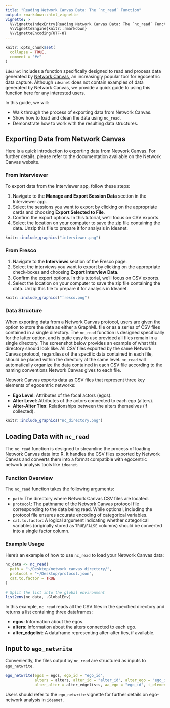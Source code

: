 ```yaml
---
title: "Reading Network Canvas Data: The `nc_read` Function"
output: rmarkdown::html_vignette
vignette: >
  %\VignetteIndexEntry{Reading Network Canvas Data: The `nc_read` Function}
  %\VignetteEngine{knitr::rmarkdown}
  %\VignetteEncoding{UTF-8}
---
```


```r
knitr::opts_chunk$set(
  collapse = TRUE,
  comment = "#>"
)
```


`ideanet` includes a function specifically designed to read and process data generated by [Network Canvas](https://networkcanvas.com/), an increasingly popular tool for egocentric data capture. Although `ideanet` does not contain examples of data generated by Network Canvas, we provide a quick guide to using this function here for any interested users.

In this guide, we will:

- Walk through the process of exporting data from Network Canvas.
- Show how to load and clean the data using `nc_read`.
- Demonstrate how to work with the resulting data structures.

## Exporting Data from Network Canvas

Here is a quick introduction to exporting data from Network Canvas. For further details, please refer to the documentation available on the Network Canvas website.

### From Interviewer

To export data from the Interviewer app, follow these steps:

1. Navigate to the **Manage and Export Session Data** section in the Interviewer app.
2. Select the sessions you want to export by clicking on the appropriate cards and choosing **Export Selected to File**.
3. Confirm the export options. In this tutorial, we’ll focus on CSV exports.
4. Select the location on your computer to save the zip file containing the data. Unzip this file to prepare it for analysis in Ideanet.

```r
knitr::include_graphics("interviewer.png")
```

### From Fresco

1. Navigate to the **Interviews** section of the Fresco page.
2. Select the interviews you want to export by clicking on the appropriate check-boxes and choosing **Export Interview Data**.
3. Confirm the export options. In this tutorial, we’ll focus on CSV exports.
4. Select the location on your computer to save the zip file containing the data. Unzip this file to prepare it for analysis in Ideanet.

```r
knitr::include_graphics("fresco.png")
```

### Data Structure

When exporting data from a Network Canvas protocol, users are given the option to store the data as either a GraphML file or as a series of CSV files contained in a single directory. The `nc_read` function is designed specifically for the latter option, and is quite easy to use provided all files remain in a single directory. The screenshot below provides an example of what this directory should look like. All CSV files exported by the same Network Canvas protocol, regardless of the specific data contained in each file, should be placed within the directory at the same level. `nc_read` will automatically organize the data contained in each CSV file according to the naming conventions Network Canvas gives to each file.

Network Canvas exports data as CSV files that represent three key elements of egocentric networks:

- **Ego Level**: Attributes of the focal actors (egos).
- **Alter Level**: Attributes of the actors connected to each ego (alters).
- **Alter-Alter Ties**: Relationships between the alters themselves (if collected).

```r
knitr::include_graphics("nc_directory.png")
```

## Loading Data with `nc_read`

The `nc_read` function is designed to streamline the process of loading Network Canvas data into R. It handles the CSV files exported by Network Canvas and converts them into a format compatible with egocentric network analysis tools like `ideanet`.

### Function Overview

The `nc_read` function takes the following arguments:

- `path`: The directory where Network Canvas CSV files are located.
- `protocol`: The pathname of the Network Canvas protocol file corresponding to the data being read. While optional, including the protocol file ensures accurate encoding of categorical variables.
- `cat.to.factor`: A logical argument indicating whether categorical variables (originally stored as `TRUE`/`FALSE` columns) should be converted into a single factor column.

### Example Usage

Here’s an example of how to use `nc_read` to load your Network Canvas data:

```r
nc_data <- nc_read(
  path = "~/Desktop/network_canvas_directory/",
  protocol = "~/Desktop/protocol.json",
  cat.to.factor = TRUE
)

# Split the list into the global environment
list2env(nc_data, .GlobalEnv)
```

In this example, `nc_read` reads all the CSV files in the specified directory and returns a list containing three dataframes:

- **egos**: Information about the egos.
- **alters**: Information about the alters connected to each ego.
- **alter_edgelist**: A dataframe representing alter-alter ties, if available.

## Input to `ego_netwrite`

Conveniently, the files output by `nc_read` are structured as inputs to `ego_netwrite`.

```r
ego_netwrite(egos = egos, ego_id = "ego_id",
             alters = alters, alter_id = "alter_id", alter_ego = "ego_id",
             alter_alter = alter_edgelists, aa_ego = "ego_id", i_elements = "from", j_elements = "to", directed = F)
```

Users should refer to the `ego_netwrite` vignette for further details on ego-network analysis in `ideanet`.
